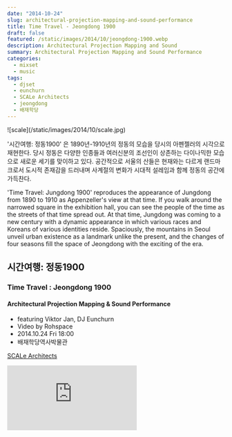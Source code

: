 ```yaml
---
date: "2014-10-24"
slug: architectural-projection-mapping-and-sound-performance
title: Time Travel - Jeongdong 1900
draft: false
featured: /static/images/2014/10/jeongdong-1900.webp
description: Architectural Projection Mapping and Sound
summary: Architectural Projection Mapping and Sound Performance
categories:
  - mixset
  - music
tags:
  - djset
  - eunchurn
  - SCALe Architects
  - jeongdong
  - 배재학당
---
```


<div className="container flex justify-center">
  ![scale](/static/images/2014/10/scale.jpg)
</div>

'시간여행: 정동1900' 은 1890년-1910년의 정동의 모습을 당시의 아펜젤러의 시각으로 재현한다. 당시 정동은 다양한 인종들과 여러신분의 조선인이 상존하는 다이나믹한 모습으로 새로운 세기를 맞이하고 있다. 공간적으로 서울의 산들은 현재와는 다르게 랜드마크로서 도시적 존재감을 드러내며 사계절의 변화가 시대적 설레임과 함께 정동의 공간에 가득찬다.

'Time Travel: Jungdong 1900' reproduces the appearance of Jungdong from 1890 to 1910 as Appenzeller's view at that time. If you walk around the narrowed square in the exhibition hall, you can see the people of the time as the streets of that time spread out. At that time, Jungdong was coming to a new century with a dynamic appearance in which various races and Koreans of various identities reside. Spaciously, the mountains in Seoul unveil urban existence as a landmark unlike the present, and the changes of four seasons fill the space of Jeongdong with the exciting of the era.

## 시간여행: 정동1900

### Time Travel : Jeongdong 1900

#### Architectural Projection Mapping & Sound Performance

- featuring Viktor Jan, DJ Eunchurn
- Video by Rohspace
- 2014.10.24 Fri 18:00
- 배재학당역사박물관

[SCALe Architects](https://arch.scale.kr/)

<div
  className="__fl_vimeo"
  style={{ position: "relative", padding: "56.25% 0 0 0" }}
>
  <iframe
    src="https://player.vimeo.com/video/120339213?h=18139eec5d&amp;badge=0&amp;autopause=0&amp;player_id=0&amp;app_id=58479"
    frameBorder="0"
    allow="autoplay; fullscreen; picture-in-picture"
    allowFullScreen
    style={{
      position: "absolute",
      top: 0,
      left: 0,
      width: "100%",
      height: "100%",
    }}
    title="20220925 심장강화 라이딩"
  ></iframe>
</div>
